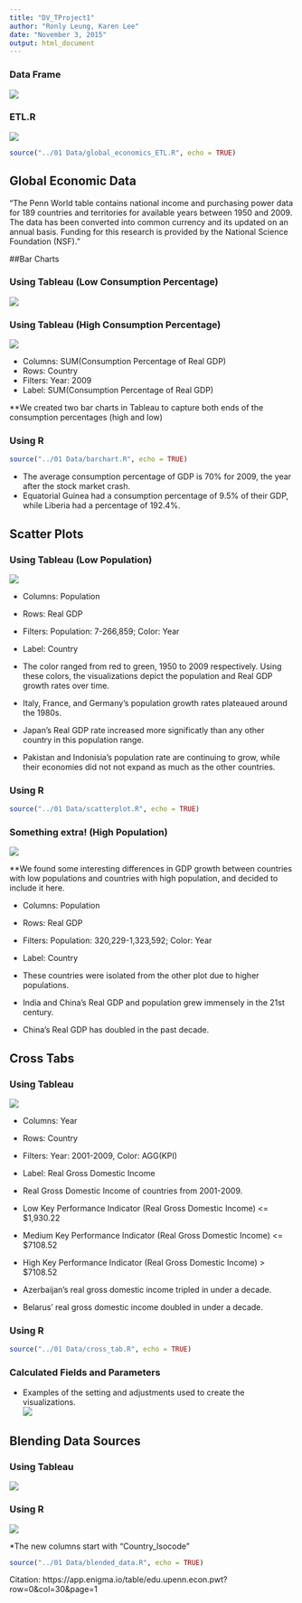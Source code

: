```yaml
---
title: "DV_TProject1"
author: "Ronly Leung, Karen Lee"
date: "November 3, 2015"
output: html_document
---
```


### Data Frame
![](dataframe.jpg)

### ETL.R
![](ETL_SQL.jpg)

```r
source("../01 Data/global_economics_ETL.R", echo = TRUE)
```

## Global Economic Data
"The Penn World table contains national income and purchasing power data for 189 countries and territories for available years between 1950 and 2009. The data has been converted into common currency and its updated on an annual basis. Funding for this research is provided by the National Science Foundation (NSF)."  

##Bar Charts

### Using Tableau (Low Consumption Percentage)
![](bar chart 0.jpg)  

### Using Tableau (High Consumption Percentage)
![](bar chart.jpg)

* Columns: SUM(Consumption Percentage of Real GDP)  
* Rows: Country  
* Filters: Year: 2009  
* Label: SUM(Consumption Percentage of Real GDP)

**We created two bar charts in Tableau to capture both ends of the consumption percentages (high and low)

### Using R

```r
source("../01 Data/barchart.R", echo = TRUE)
```

* The average consumption percentage of GDP is 70% for 2009, the year after the stock market crash. 
* Equatorial Guinea had a consumption percentage of 9.5% of their GDP, while Liberia had a percentage of 192.4%.  

## Scatter Plots 
### Using Tableau (Low Population)
![](scatter plot 1.jpg)  

* Columns: Population  
* Rows: Real GDP  
* Filters: Population: 7-266,859; Color: Year  
* Label: Country  

* The color ranged from red to green, 1950 to 2009 respectively. Using these colors, the visualizations depict the population and Real GDP growth rates over time.  
* Italy, France, and Germany's population growth rates plateaued around the 1980s.  
* Japan's Real GDP rate increased more significatly than any other country in this population range.  
* Pakistan and Indonisia's population rate are continuing to grow, while their economies did not not expand as much as the other countries.  

### Using R
```r
source("../01 Data/scatterplot.R", echo = TRUE)
```


### Something extra! (High Population)
![](scatter plot 2.jpg)  

**We found some interesting differences in GDP growth between countries with low populations and countries with high population, and decided to include it here.

* Columns: Population  
* Rows: Real GDP  
* Filters: Population: 320,229-1,323,592; Color: Year  
* Label: Country  

* These countries were isolated from the other plot due to higher populations.  
* India and China's Real GDP and population grew immensely in the 21st century.  
* China's Real GDP has doubled in the past decade.  


## Cross Tabs
### Using Tableau  
![](cross tab.jpg)  

* Columns: Year  
* Rows: Country  
* Filters: Year: 2001-2009, Color: AGG(KPI)  
* Label: Real Gross Domestic Income  

* Real Gross Domestic Income of countries from 2001-2009.  
* Low Key Performance Indicator (Real Gross Domestic Income) <= $1,930.22  
* Medium Key Performance Indicator (Real Gross Domestic Income) <= $7108.52  
* High Key Performance Indicator (Real Gross Domestic Income) > $7108.52  
* Azerbaijan's real gross domestic income tripled in under a decade.  
* Belarus' real gross domestic income doubled in under a decade.  

### Using R
```r
source("../01 Data/cross_tab.R", echo = TRUE)
```

### Calculated Fields and Parameters
* Examples of the setting and adjustments used to create the visualizations.  
![](KPI and parameters.jpg)    


## Blending Data Sources
### Using Tableau
![](blended_data.jpg)

### Using R
![](blended_data_R.jpg)

*The new columns start with "Country_Isocode"

```r
source("../01 Data/blended_data.R", echo = TRUE)
```

Citation:
https://app.enigma.io/table/edu.upenn.econ.pwt?row=0&col=30&page=1
